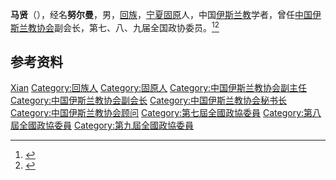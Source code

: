 {{Otheruses|other=名为马贤的其他人物|马贤}}

'''马贤'''（{{bd|1929年||2019年|9月4日|catIdx=Ma}}），经名'''努尔曼'''，男，[[回族|回族]]，[[宁夏|宁夏]][[固原|固原]]人，中国[[伊斯兰教|伊斯兰教]]学者，曾任[[中国伊斯兰教协会|中国伊斯兰教协会]]副会长，第七、八、九届全国政协委员。<ref>{{Cite book|title=历届全国政协委员人名辞典|author=|publisher=中国国际广播出版社|year=1996|isbn=9787507813746|location=北京|pages=286}}</ref><ref>{{Cite book|title=中华人民共和国职官志|author=何虎生, 李耀东, 向常福主编|publisher=中国社会出版社|year=2003|isbn=9787800883934|location=北京|pages=}}</ref>

== 参考资料 ==
{{reflist}}

{{中国人物小作品}}
{{Navboxes 
| title  = 马贤在[[中国伊斯兰教协会|中国伊斯兰教协会]]的职务
| list1  =
{{中国伊斯兰教协会第四届委员会}}
{{中国伊斯兰教协会第五届委员会}}
{{中国伊斯兰教协会第六届委员会}}
{{中国伊斯兰教协会第七届委员会}}
{{中国伊斯兰教协会第八届委员会}}
}}

{{Authority control}}
{{DEFAULTSORT:Ma马}}
[[Category:马姓|Xian]]
[[Category:回族人|Category:回族人]]
[[Category:固原人|Category:固原人]]
[[Category:中国伊斯兰教协会副主任|Category:中国伊斯兰教协会副主任]]
[[Category:中国伊斯兰教协会副会长|Category:中国伊斯兰教协会副会长]]
[[Category:中国伊斯兰教协会秘书长|Category:中国伊斯兰教协会秘书长]]
[[Category:中国伊斯兰教协会顾问|Category:中国伊斯兰教协会顾问]]
[[Category:第七屆全國政協委員|Category:第七屆全國政協委員]]
[[Category:第八屆全國政協委員|Category:第八屆全國政協委員]]
[[Category:第九屆全國政協委員|Category:第九屆全國政協委員]]